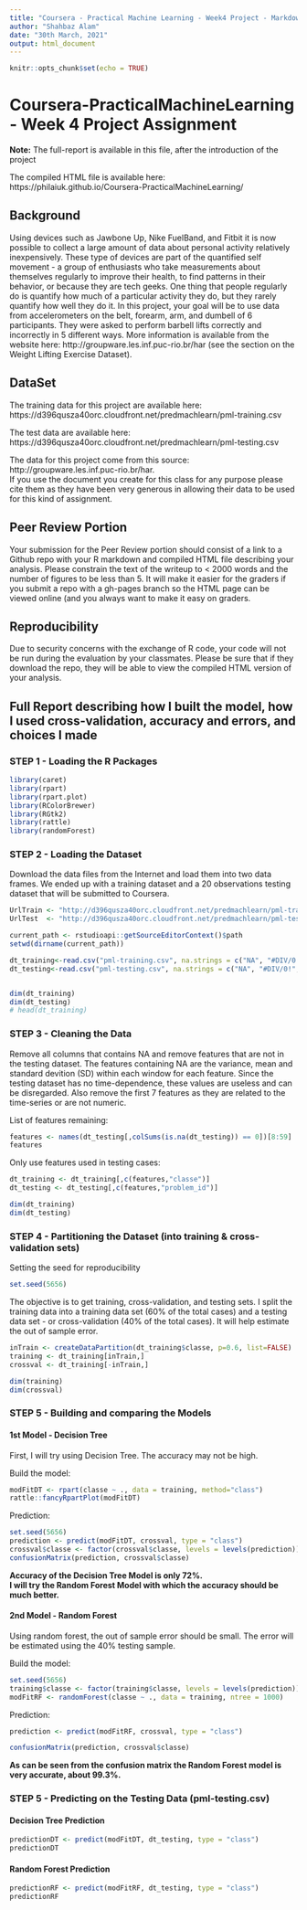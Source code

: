 ```yaml
---
title: "Coursera - Practical Machine Learning - Week4 Project - Markdown File"
author: "Shahbaz Alam"
date: "30th March, 2021"
output: html_document
---
```


```r
knitr::opts_chunk$set(echo = TRUE)
```

# Coursera-PracticalMachineLearning - Week 4 Project Assignment

**Note:** The full-report is available in this file, after the introduction of the project

The compiled HTML file is available here: https://philaiuk.github.io/Coursera-PracticalMachineLearning/

## Background
Using devices such as Jawbone Up, Nike FuelBand, and Fitbit it is now possible to collect a large amount of data about personal activity relatively inexpensively. These type of devices are part of the quantified self movement - a group of enthusiasts who take measurements about themselves regularly to improve their health, to find patterns in their behavior, or because they are tech geeks. 
One thing that people regularly do is quantify how much of a particular activity they do, but they rarely quantify how well they do it.
In this project, your goal will be to use data from accelerometers on the belt, forearm, arm, and dumbell of 6 participants. They were asked to perform barbell lifts correctly and incorrectly in 5 different ways.
More information is available from the website here: http://groupware.les.inf.puc-rio.br/har (see the section on the Weight Lifting Exercise Dataset).

## DataSet
The training data for this project are available here:  
https://d396qusza40orc.cloudfront.net/predmachlearn/pml-training.csv

The test data are available here:  
https://d396qusza40orc.cloudfront.net/predmachlearn/pml-testing.csv

The data for this project come from this source: http://groupware.les.inf.puc-rio.br/har.  
If you use the document you create for this class for any purpose please cite them as they have been very generous in allowing their data to be used for this kind of assignment.


## Peer Review Portion
Your submission for the Peer Review portion should consist of a link to a Github repo with your R markdown and compiled HTML file describing your analysis. Please constrain the text of the writeup to < 2000 words and the number of figures to be less than 5. It will make it easier for the graders if you submit a repo with a gh-pages branch so the HTML page can be viewed online (and you always want to make it easy on graders.

## Reproducibility
Due to security concerns with the exchange of R code, your code will not be run during the evaluation by your classmates. 
Please be sure that if they download the repo, they will be able to view the compiled HTML version of your analysis.

## Full Report describing how I built the model, how I used cross-validation, accuracy and errors, and choices I made

### STEP 1 - Loading the R Packages
```r
library(caret)  
library(rpart)  
library(rpart.plot)  
library(RColorBrewer)  
library(RGtk2)  
library(rattle)  
library(randomForest)  
```

### STEP 2 - Loading the Dataset
Download the data files from the Internet and load them into two data frames. 
We ended up with a training dataset and a 20 observations testing dataset that will be submitted to Coursera.
```r
UrlTrain <- "http://d396qusza40orc.cloudfront.net/predmachlearn/pml-training.csv"  
UrlTest  <- "http://d396qusza40orc.cloudfront.net/predmachlearn/pml-testing.csv"  

current_path <- rstudioapi::getSourceEditorContext()$path
setwd(dirname(current_path))

dt_training<-read.csv("pml-training.csv", na.strings = c("NA", "#DIV/0!", ""))
dt_testing<-read.csv("pml-testing.csv", na.strings = c("NA", "#DIV/0!", ""))


dim(dt_training)
dim(dt_testing)
# head(dt_training)
```

### STEP 3 - Cleaning the Data
Remove all columns that contains NA and remove features that are not in the testing dataset. 
The features containing NA are the variance, mean and standard devition (SD) within each window for each feature. 
Since the testing dataset has no time-dependence, these values are useless and can be disregarded. 
Also remove the first 7 features as they are related to the time-series or are not numeric.

List of features remaining:   
```r
features <- names(dt_testing[,colSums(is.na(dt_testing)) == 0])[8:59]  
features  
```

Only use features used in testing cases:  
```r
dt_training <- dt_training[,c(features,"classe")]  
dt_testing <- dt_testing[,c(features,"problem_id")]  

dim(dt_training)  
dim(dt_testing)  
```

### STEP 4 - Partitioning the Dataset (into training & cross-validation sets)
Setting the seed for reproducibility  
```r
set.seed(5656)  
```

The objective is to get training, cross-validation, and testing sets.
I split the training data into a training data set (60% of the total cases) and a testing data set - or cross-validation (40% of the total cases). 
It will help estimate the out of sample error.

```r
inTrain <- createDataPartition(dt_training$classe, p=0.6, list=FALSE)  
training <- dt_training[inTrain,]  
crossval <- dt_training[-inTrain,]  

dim(training)  
dim(crossval)  
```

### STEP 5 - Building and comparing the Models

#### 1st Model - Decision Tree
First, I will try using Decision Tree. The accuracy may not be high.

Build the model:  
```r
modFitDT <- rpart(classe ~ ., data = training, method="class")  
rattle::fancyRpartPlot(modFitDT)  
```

Prediction:  
```r
set.seed(5656)  
prediction <- predict(modFitDT, crossval, type = "class")
crossval$classe <- factor(crossval$classe, levels = levels(prediction))
confusionMatrix(prediction, crossval$classe)  
```

**Accuracy of the Decision Tree Model is only 72%.**  
**I will try the Random Forest Model with which the accuracy should be much better.**  

#### 2nd Model - Random Forest
Using random forest, the out of sample error should be small. The error will be estimated using the 40% testing sample.

Build the model:  
```r
set.seed(5656)  
training$classe <- factor(training$classe, levels = levels(prediction))
modFitRF <- randomForest(classe ~ ., data = training, ntree = 1000) 
```

Prediction:  
```r
prediction <- predict(modFitRF, crossval, type = "class")  

confusionMatrix(prediction, crossval$classe)  
```

**As can be seen from the confusion matrix the Random Forest model is very accurate, about 99.3%.**  

### STEP 5 - Predicting on the Testing Data (pml-testing.csv)

#### Decision Tree Prediction
```r
predictionDT <- predict(modFitDT, dt_testing, type = "class")  
predictionDT  
```

#### Random Forest Prediction
```r
predictionRF <- predict(modFitRF, dt_testing, type = "class")  
predictionRF  
```


